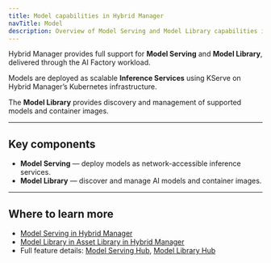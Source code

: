 ```yaml
---
title: Model capabilities in Hybrid Manager
navTitle: Model
description: Overview of Model Serving and Model Library capabilities in Hybrid Manager (HCP AI Factory workload).
---
```


Hybrid Manager provides full support for **Model Serving** and **Model Library**, delivered through the AI Factory workload.

Models are deployed as scalable **Inference Services** using KServe on Hybrid Manager’s Kubernetes infrastructure.

The **Model Library** provides discovery and management of supported models and container images.

---

## Key components

- **Model Serving** — deploy models as network-accessible inference services.
- **Model Library** — discover and manage AI models and container images.

---

## Where to learn more

- [Model Serving in Hybrid Manager](./serving)
- [Model Library in Asset Library in Hybrid Manager](./library)
- Full feature details: [Model Serving Hub](/ai-factory/model/serving), [Model Library Hub](/ai-factory/model/library)
